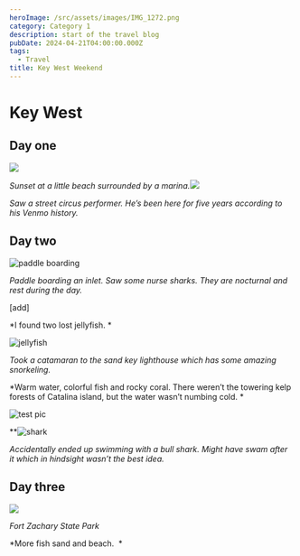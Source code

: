 ```yaml
---
heroImage: /src/assets/images/IMG_1272.png
category: Category 1
description: start of the travel blog
pubDate: 2024-04-21T04:00:00.000Z
tags:
  - Travel
title: Key West Weekend
---
```


# Key West

## Day one

![](</src/assets/images/Key west/dji_fly_20240419_195302_179_1713570825620_pano_optimized.jpeg>)

*Sunset at a little beach surrounded by a marina.*![](</src/assets/images/Key west/IMG_1181.jpeg>)

*Saw a street circus performer. He’s been here for five years according to his Venmo history.*

## Day two

![paddle boarding](</src/assets/images/Key west/73531421772__753F9E32-3EAC-4003-82D2-3D6CB35F1BFF.jpeg>)

*Paddle boarding an inlet. Saw some nurse sharks. They are nocturnal and rest during the day.*

\[add]

\*I found two lost jellyfish. \*

![jellyfish](</src/assets/images/Key west/73532692029__F3D0D46C-B12B-4FCF-AB14-D6FAC20E222F.jpeg>)

*Took a catamaran to the sand key lighthouse which has some amazing snorkeling.*

\*Warm water, colorful fish and rocky coral. There weren’t the towering kelp forests of Catalina island, but the water wasn’t numbing cold. \*

![test pic](/src/assets/images/IMG_1272.png)

\*\*![shark](</src/assets/images/Key west/GPTempDownload.jpeg>)

*Accidentally ended up swimming with a bull shark. Might have swam after it which in hindsight wasn’t the best idea.*

## Day three

![](/src/assets/images/IMG_1272.png)

*Fort Zachary State Park*

\*More fish sand and beach.  \*
